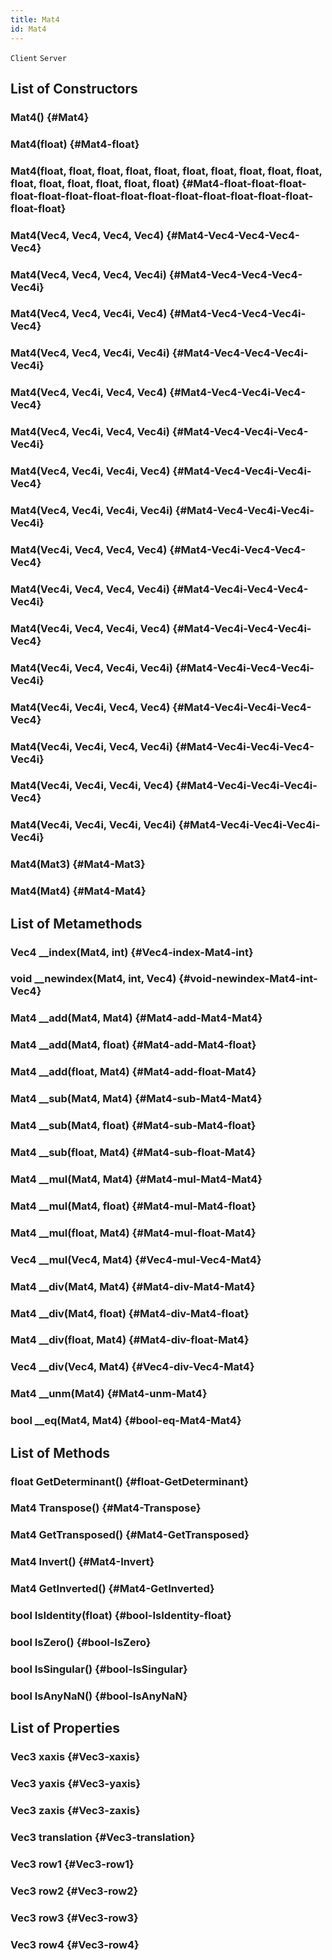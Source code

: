 ```yaml
---
title: Mat4
id: Mat4
---
```

`Client`
`Server`

## List of Constructors

### Mat4() {#Mat4}

### Mat4(float) {#Mat4-float}

### Mat4(float, float, float, float, float, float, float, float, float, float, float, float, float, float, float, float) {#Mat4-float-float-float-float-float-float-float-float-float-float-float-float-float-float-float-float}

### Mat4(Vec4, Vec4, Vec4, Vec4) {#Mat4-Vec4-Vec4-Vec4-Vec4}

### Mat4(Vec4, Vec4, Vec4, Vec4i) {#Mat4-Vec4-Vec4-Vec4-Vec4i}

### Mat4(Vec4, Vec4, Vec4i, Vec4) {#Mat4-Vec4-Vec4-Vec4i-Vec4}

### Mat4(Vec4, Vec4, Vec4i, Vec4i) {#Mat4-Vec4-Vec4-Vec4i-Vec4i}

### Mat4(Vec4, Vec4i, Vec4, Vec4) {#Mat4-Vec4-Vec4i-Vec4-Vec4}

### Mat4(Vec4, Vec4i, Vec4, Vec4i) {#Mat4-Vec4-Vec4i-Vec4-Vec4i}

### Mat4(Vec4, Vec4i, Vec4i, Vec4) {#Mat4-Vec4-Vec4i-Vec4i-Vec4}

### Mat4(Vec4, Vec4i, Vec4i, Vec4i) {#Mat4-Vec4-Vec4i-Vec4i-Vec4i}

### Mat4(Vec4i, Vec4, Vec4, Vec4) {#Mat4-Vec4i-Vec4-Vec4-Vec4}

### Mat4(Vec4i, Vec4, Vec4, Vec4i) {#Mat4-Vec4i-Vec4-Vec4-Vec4i}

### Mat4(Vec4i, Vec4, Vec4i, Vec4) {#Mat4-Vec4i-Vec4-Vec4i-Vec4}

### Mat4(Vec4i, Vec4, Vec4i, Vec4i) {#Mat4-Vec4i-Vec4-Vec4i-Vec4i}

### Mat4(Vec4i, Vec4i, Vec4, Vec4) {#Mat4-Vec4i-Vec4i-Vec4-Vec4}

### Mat4(Vec4i, Vec4i, Vec4, Vec4i) {#Mat4-Vec4i-Vec4i-Vec4-Vec4i}

### Mat4(Vec4i, Vec4i, Vec4i, Vec4) {#Mat4-Vec4i-Vec4i-Vec4i-Vec4}

### Mat4(Vec4i, Vec4i, Vec4i, Vec4i) {#Mat4-Vec4i-Vec4i-Vec4i-Vec4i}

### Mat4(Mat3) {#Mat4-Mat3}

### Mat4(Mat4) {#Mat4-Mat4}

## List of Metamethods

### Vec4 __index(Mat4, int) {#Vec4-index-Mat4-int}

### void __newindex(Mat4, int, Vec4) {#void-newindex-Mat4-int-Vec4}

### Mat4 __add(Mat4, Mat4) {#Mat4-add-Mat4-Mat4}

### Mat4 __add(Mat4, float) {#Mat4-add-Mat4-float}

### Mat4 __add(float, Mat4) {#Mat4-add-float-Mat4}

### Mat4 __sub(Mat4, Mat4) {#Mat4-sub-Mat4-Mat4}

### Mat4 __sub(Mat4, float) {#Mat4-sub-Mat4-float}

### Mat4 __sub(float, Mat4) {#Mat4-sub-float-Mat4}

### Mat4 __mul(Mat4, Mat4) {#Mat4-mul-Mat4-Mat4}

### Mat4 __mul(Mat4, float) {#Mat4-mul-Mat4-float}

### Mat4 __mul(float, Mat4) {#Mat4-mul-float-Mat4}

### Vec4 __mul(Vec4, Mat4) {#Vec4-mul-Vec4-Mat4}

### Mat4 __div(Mat4, Mat4) {#Mat4-div-Mat4-Mat4}

### Mat4 __div(Mat4, float) {#Mat4-div-Mat4-float}

### Mat4 __div(float, Mat4) {#Mat4-div-float-Mat4}

### Vec4 __div(Vec4, Mat4) {#Vec4-div-Vec4-Mat4}

### Mat4 __unm(Mat4) {#Mat4-unm-Mat4}

### bool __eq(Mat4, Mat4) {#bool-eq-Mat4-Mat4}

## List of Methods

### float GetDeterminant() {#float-GetDeterminant}

### Mat4 Transpose() {#Mat4-Transpose}

### Mat4 GetTransposed() {#Mat4-GetTransposed}

### Mat4 Invert() {#Mat4-Invert}

### Mat4 GetInverted() {#Mat4-GetInverted}

### bool IsIdentity(float) {#bool-IsIdentity-float}

### bool IsZero() {#bool-IsZero}

### bool IsSingular() {#bool-IsSingular}

### bool IsAnyNaN() {#bool-IsAnyNaN}

## List of Properties

### Vec3 xaxis {#Vec3-xaxis}

### Vec3 yaxis {#Vec3-yaxis}

### Vec3 zaxis {#Vec3-zaxis}

### Vec3 translation {#Vec3-translation}

### Vec3 row1 {#Vec3-row1}

### Vec3 row2 {#Vec3-row2}

### Vec3 row3 {#Vec3-row3}

### Vec3 row4 {#Vec3-row4}

